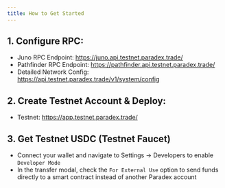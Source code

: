 ```yaml
---
title: How to Get Started
---
```


## 1. Configure RPC:

* Juno RPC Endpoint: https://juno.api.testnet.paradex.trade/
* Pathfinder RPC Endpoint: https://pathfinder.api.testnet.paradex.trade/
* Detailed Network Config: https://api.testnet.paradex.trade/v1/system/config

## 2. Create Testnet Account & Deploy:

* Testnet: https://app.testnet.paradex.trade/

## 3. Get Testnet USDC (Testnet Faucet)

* Connect your wallet and navigate to Settings → Developers to enable `Developer Mode`
* In the transfer modal, check the `For External Use` option to send funds directly to a smart contract instead of another Paradex account
